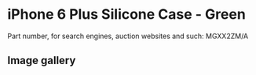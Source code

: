 
# iPhone 6 Plus Silicone Case - Green

Part number, for search engines, auction websites and such: MGXX2ZM/A

## Image gallery

<div style={{ width: '100%', maxWidth: '768px' }}>
<GalleryComponent
    images={[
      {
        original: "/everysource/MGXX2.webp",
        thumbnail: "/everypreview/MGXX2.webp",
      },
      {
        original: "/everysource/MGXX2_AV1_GOLD.webp",
        thumbnail: "/everypreview/MGXX2_AV1_GOLD.webp",
      },
      {
        original: "/everysource/MGXX2_AV1_SILVER.webp",
        thumbnail: "/everypreview/MGXX2_AV1_SILVER.webp",
      },
      {
        original: "/everysource/MGXX2_AV1_SPACE_GRAY.webp",
        thumbnail: "/everypreview/MGXX2_AV1_SPACE_GRAY.webp",
      },
      {
        original: "/everysource/MGXX2_AV2.webp",
        thumbnail: "/everypreview/MGXX2_AV2.webp",
      },
      {
        original: "/everysource/MGXX2_AV3.webp",
        thumbnail: "/everypreview/MGXX2_AV3.webp",
      },
      {
        original: "/everysource/MGXX2_AV4.webp",
        thumbnail: "/everypreview/MGXX2_AV4.webp",
      },
      {
        original: "/everysource/MGXX2_AV5.webp",
        thumbnail: "/everypreview/MGXX2_AV5.webp",
      }
    ]}
  />
</div>